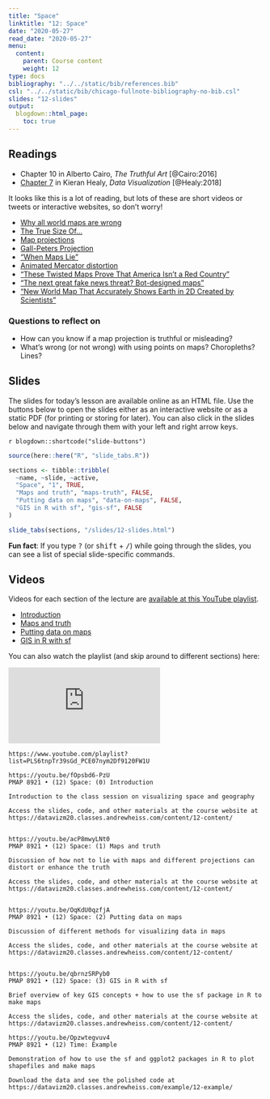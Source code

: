 ```yaml
---
title: "Space"
linktitle: "12: Space"
date: "2020-05-27"
read_date: "2020-05-27"
menu:
  content:
    parent: Course content
    weight: 12
type: docs
bibliography: "../../static/bib/references.bib"
csl: "../../static/bib/chicago-fullnote-bibliography-no-bib.csl"
slides: "12-slides"
output:
  blogdown::html_page:
    toc: true
---
```


## Readings

- <i class="fas fa-book"></i> Chapter 10 in Alberto Cairo, *The Truthful Art* [@Cairo:2016]
- <i class="fas fa-book"></i> [Chapter 7](http://socviz.co/maps.html) in Kieran Healy, *Data Visualization* [@Healy:2018]

It looks like this is a lot of reading, but lots of these are short videos or tweets or interactive websites, so don't worry!

- <i class="fab fa-youtube"></i> [Why all world maps are wrong](https://www.youtube.com/watch?v=kIID5FDi2JQ)
- <i class="fas fa-external-link-square-alt"></i> [The True Size Of…](https://thetruesize.com)
- <i class="fas fa-external-link-square-alt"></i> [Map projections](https://xkcd.com/977/)
- <i class="fab fa-youtube"></i> [Gall-Peters Projection](https://www.youtube.com/watch?v=vVX-PrBRtTY)
- <i class="fas fa-external-link-square-alt"></i> ["When Maps Lie"](https://www.citylab.com/design/2015/06/when-maps-lie/396761/)
- <i class="fas fa-external-link-square-alt"></i> [Animated Mercator distortion](https://twitter.com/neilrkaye/status/1050740679008296967)
- <i class="fas fa-external-link-square-alt"></i> ["These Twisted Maps Prove That America Isn't a Red Country"](https://newrepublic.com/article/115550/cartograms-are-important-inforgraphic-tool)
- <i class="fas fa-external-link-square-alt"></i> ["The next great fake news threat? Bot-designed maps"](https://www.fastcompany.com/90230916/the-next-great-fake-news-threat-bot-designed-maps)
- <i class="fas fa-external-link-square-alt"></i> ["New World Map That Accurately Shows Earth in 2D Created by Scientists"](https://www.newsweek.com/equal-earth-map-continents-accurate-2d-1102404)

### Questions to reflect on

- How can you know if a map projection is truthful or misleading?
- What's wrong (or not wrong) with using points on maps? Choropleths? Lines?


## Slides

The slides for today's lesson are available online as an HTML file. Use the buttons below to open the slides either as an interactive website or as a static PDF (for printing or storing for later). You can also click in the slides below and navigate through them with your left and right arrow keys.

`r blogdown::shortcode("slide-buttons")`

```r
source(here::here("R", "slide_tabs.R"))

sections <- tibble::tribble(
  ~name, ~slide, ~active,
  "Space", "1", TRUE,
  "Maps and truth", "maps-truth", FALSE,
  "Putting data on maps", "data-on-maps", FALSE,
  "GIS in R with sf", "gis-sf", FALSE
)

slide_tabs(sections, "/slides/12-slides.html")
```

:::fyi
**Fun fact**: If you type <kbd>?</kbd> (or <kbd>shift</kbd> + <kbd>/</kbd>) while going through the slides, you can see a list of special slide-specific commands.
:::


## Videos

Videos for each section of the lecture are [available at this YouTube playlist](https://www.youtube.com/playlist?list=PLS6tnpTr39sGd_PCE07nym2Df9120FW1U).

- [Introduction](https://www.youtube.com/watch?v=fOpsbd6-PzU&list=PLS6tnpTr39sGd_PCE07nym2Df9120FW1U)
- [Maps and truth](https://www.youtube.com/watch?v=acP8mwyLNt0&list=PLS6tnpTr39sGd_PCE07nym2Df9120FW1U)
- [Putting data on maps](https://www.youtube.com/watch?v=OqKdU0qzfjA&list=PLS6tnpTr39sGd_PCE07nym2Df9120FW1U)
- [GIS in R with sf](https://www.youtube.com/watch?v=qbrnzSRPyb0&list=PLS6tnpTr39sGd_PCE07nym2Df9120FW1U&)

You can also watch the playlist (and skip around to different sections) here:

<div class="embed-responsive embed-responsive-16by9">
<iframe class="embed-responsive-item" src="https://www.youtube.com/embed/videoseries?list=PLS6tnpTr39sGd_PCE07nym2Df9120FW1U" frameborder="0" allow="accelerometer; autoplay; encrypted-media; gyroscope; picture-in-picture" allowfullscreen></iframe>
</div>


```cat
https://www.youtube.com/playlist?list=PLS6tnpTr39sGd_PCE07nym2Df9120FW1U

https://youtu.be/fOpsbd6-PzU
PMAP 8921 • (12) Space: (0) Introduction

Introduction to the class session on visualizing space and geography

Access the slides, code, and other materials at the course website at https://datavizm20.classes.andrewheiss.com/content/12-content/


https://youtu.be/acP8mwyLNt0
PMAP 8921 • (12) Space: (1) Maps and truth

Discussion of how not to lie with maps and different projections can distort or enhance the truth

Access the slides, code, and other materials at the course website at https://datavizm20.classes.andrewheiss.com/content/12-content/

  
https://youtu.be/OqKdU0qzfjA
PMAP 8921 • (12) Space: (2) Putting data on maps

Discussion of different methods for visualizing data in maps

Access the slides, code, and other materials at the course website at https://datavizm20.classes.andrewheiss.com/content/12-content/
  
  
https://youtu.be/qbrnzSRPyb0
PMAP 8921 • (12) Space: (3) GIS in R with sf

Brief overview of key GIS concepts + how to use the sf package in R to make maps

Access the slides, code, and other materials at the course website at https://datavizm20.classes.andrewheiss.com/content/12-content/
  
https://youtu.be/Opzwtegvuv4
PMAP 8921 • (12) Time: Example

Demonstration of how to use the sf and ggplot2 packages in R to plot shapefiles and make maps

Download the data and see the polished code at https://datavizm20.classes.andrewheiss.com/example/12-example/
```
